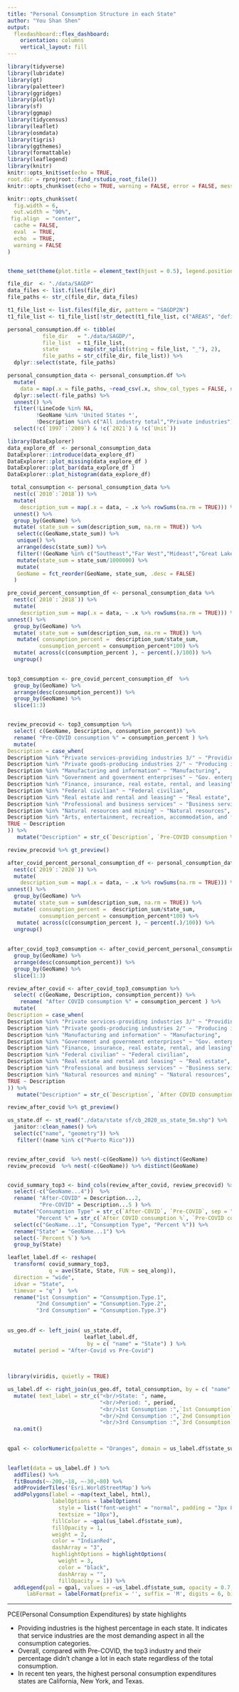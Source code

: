 ```yaml
---
title: "Personal Consumption Structure in each State"
author: "You Shan Shen"
output: 
  flexdashboard::flex_dashboard:
    orientation: columns
    vertical_layout: fill
---
```


```r
library(tidyverse)
library(lubridate)
library(gt)
library(paletteer)
library(ggridges)
library(plotly)
library(sf)
library(ggmap)
library(tidycensus)
library(leaflet)
library(osmdata)
library(tigris)
library(ggthemes)
library(formattable)
library(leaflegend)
library(knitr)
knitr::opts_knit$set(echo = TRUE, 
root.dir = rprojroot::find_rstudio_root_file())
knitr::opts_chunk$set(echo = TRUE, warning = FALSE, error = FALSE, message = FALSE)

knitr::opts_chunk$set(
  fig.width = 6,
  out.width = "90%",
 fig.align  = "center",
  cache = FALSE,
  eval  = TRUE,
  echo  = TRUE,
  warning = FALSE
)


theme_set(theme(plot.title = element_text(hjust = 0.5), legend.position = "right"))
```

```r
file_dir  <- "./data/SAGDP"
data_files <- list.files(file_dir)
file_paths <- str_c(file_dir, data_files) 

t1_file_list <- list.files(file_dir, pattern = "SAGDP2N")
t1_file_list <- t1_file_list[!str_detect(t1_file_list, c("AREAS", "definition", "Footnotes" , "modify"))]

personal_consumption.df <- tibble(
           file_dir   = "./data/SAGDP/", 
           file_list  = t1_file_list, 
           state      = map(str_split(string = file_list, "_"), 2),
           file_paths = str_c(file_dir, file_list)) %>%
  dplyr::select(state, file_paths)

personal_consumption_data <- personal_consumption.df %>%
  mutate( 
    data = map(.x = file_paths, ~read_csv(.x, show_col_types = FALSE, na = c("(L)","(D)","(NA)")))) %>%
  dplyr::select(-file_paths) %>%
  unnest() %>%
  filter(!LineCode %in% NA,
         !GeoName %in% 'United States *',
         !Description %in% c("All industry total","Private industries")) %>%
  select(!c(`1997`:`2009`) & !c(`2021`) & !c(`Unit`))

```

```r
library(DataExplorer)
data_explore_df  <- personal_consumption_data  
DataExplorer::introduce(data_explore_df)
DataExplorer::plot_missing(data_explore_df )
DataExplorer::plot_bar(data_explore_df )
DataExplorer::plot_histogram(data_explore_df)
```

```r
 total_consumption <- personal_consumption_data %>% 
  nest(c(`2010`:`2018`)) %>%
  mutate(
    description_sum = map(.x = data, ~ .x %>% rowSums(na.rm = TRUE))) %>%
  unnest() %>%
  group_by(GeoName) %>%
  mutate( state_sum = sum(description_sum, na.rm = TRUE)) %>%
   select(c(GeoName,state_sum)) %>%
   unique() %>%
   arrange(desc(state_sum)) %>%
   filter(!(GeoName %in% c("Southeast","Far West","Mideast","Great Lakes","Southeast","Plains","Rocky Mountain","New England","Puerto Rico", "Southwest", "District of Columbia"))) %>%
   mutate(state_sum = state_sum/1000000) %>%
   mutate(
   GeoName = fct_reorder(GeoName, state_sum, .desc = FALSE)
  )

```
```r

pre_covid_percent_consumption_df <- personal_consumption_data %>% 
  nest(c(`2010`:`2018`)) %>%
  mutate(
    description_sum = map(.x = data, ~ .x %>% rowSums(na.rm = TRUE))) %>%
unnest() %>%
  group_by(GeoName) %>%
  mutate( state_sum = sum(description_sum, na.rm = TRUE)) %>%
   mutate( consumption_percent =  description_sum/state_sum,
          consumption_percent = consumption_percent*100) %>%
  mutate( across(c(consumption_percent ), ~ percent(.)/100)) %>%
  ungroup()

  
top3_comsumption <- pre_covid_percent_consumption_df  %>%
  group_by(GeoName) %>%
  arrange(desc(consumption_percent)) %>%
  group_by(GeoName) %>%
  slice(1:3)


review_precovid <- top3_comsumption %>%
  select( c(GeoName, Description, consumption_percent)) %>%
  rename( "Pre-COVID consumption %" = consumption_percent ) %>%
  mutate(
Description = case_when(
Description %in% "Private services-providing industries 3/" ~ "Providing industries",
Description %in% "Private goods-producing industries 2/" ~ "Producing industries",
Description %in% "Manufacturing and information" ~ "Manufacturing",
Description %in% "Government and government enterprises" ~ "Gov. enterprises",
Description %in% "Finance, insurance, real estate, rental, and leasing" ~ "Finance",
Description %in% "Federal civilian" ~ "Federal civilian",
Description %in% "Real estate and rental and leasing" ~ "Real estate",
Description %in% "Professional and business services" ~ "Business services",
Description %in% "Natural resources and mining" ~ "Natural resources",
Description %in% "Arts, entertainment, recreation, accommodation, and food services"~ "Arts, recreation", 
TRUE ~ Description
)) %>%
   mutate("Description" = str_c(`Description`, `Pre-COVID consumption %`, sep = " : ",collapse = NULL))

review_precovid %>% gt_preview()

```


```r

after_covid_percent_personal_consumption_df <- personal_consumption_data %>% 
  nest(c(`2019`:`2020`)) %>%
  mutate(
    description_sum = map(.x = data, ~ .x %>% rowSums(na.rm = TRUE))) %>%
unnest() %>%
  group_by(GeoName) %>%
  mutate( state_sum = sum(description_sum, na.rm = TRUE)) %>%
  mutate( consumption_percent =  description_sum/state_sum,
          consumption_percent = consumption_percent*100) %>%
   mutate( across(c(consumption_percent ), ~ percent(.)/100)) %>%
  ungroup()
  
  
after_covid_top3_comsumption <- after_covid_percent_personal_consumption_df %>%
  group_by(GeoName) %>%
  arrange(desc(consumption_percent)) %>%
  group_by(GeoName) %>%
  slice(1:3)

review_after_covid <- after_covid_top3_comsumption %>%
  select( c(GeoName, Description, consumption_percent)) %>%
    rename( "After COVID consumption %" = consumption_percent ) %>%
  mutate(
Description = case_when(
Description %in% "Private services-providing industries 3/" ~ "Providing industries",
Description %in% "Private goods-producing industries 2/" ~ "Producing industries",
Description %in% "Manufacturing and information" ~ "Manufacturing",
Description %in% "Government and government enterprises" ~ "Gov. enterprises",
Description %in% "Finance, insurance, real estate, rental, and leasing" ~ "Finance",
Description %in% "Federal civilian" ~ "Federal civilian",
Description %in% "Real estate and rental and leasing" ~ "Real estate",
Description %in% "Professional and business services" ~ "Business services",
Description %in% "Natural resources and mining" ~ "Natural resources",
TRUE ~ Description
)) %>%
   mutate("Description" = str_c(`Description`, `After COVID consumption %`, sep = " : ",collapse = NULL))

review_after_covid %>% gt_preview()
```





```r

us_state.df <- st_read("./data/state sf/cb_2020_us_state_5m.shp") %>%
  janitor::clean_names() %>%
  select(c("name", "geometry")) %>%
   filter(!(name %in% c("Puerto Rico"))) 


review_after_covid  %>% nest(-c(GeoName)) %>% distinct(GeoName)
review_precovid  %>% nest(-c(GeoName)) %>% distinct(GeoName)


covid_summary_top3 <- bind_cols(review_after_covid, review_precovid) %>%
  select(-c("GeoName...4"))  %>%
  rename( "After-COVID" = Description...2,
          "Pre-COVID" = Description...5 ) %>%
  mutate("Consumption Type" = str_c(`After-COVID`, `Pre-COVID`, sep = " | ",collapse = NULL),
         "Percent %" = str_c(`After COVID consumption %`, `Pre-COVID consumption %`, sep = " | ",collapse = NULL)) %>%
  select(c("GeoName...1", "Consumption Type", "Percent %")) %>%
  rename("State" = "GeoName...1") %>%
  select(-`Percent %`) %>%
  group_by(State)

leaflet_label.df <- reshape(
  transform( covid_summary_top3,
             q = ave(State, State, FUN = seq_along)),
  direction = "wide",
  idvar = "State",
  timevar = "q" )  %>%
  rename("1st Consumption" = "Consumption.Type.1",
         "2nd Consumption" = "Consumption.Type.2",
         "3rd Consumption" = "Consumption.Type.3")
  
              
us_geo.df <- left_join( us_state.df,
                        leaflet_label.df,
                         by = c( "name" = "State") ) %>%
  mutate( period = "After-Covid vs Pre-Covid")
  
  

library(viridis, quietly = TRUE)

us_label.df <- right_join(us_geo.df, total_consumption, by = c( "name" = "GeoName") ) %>%
  mutate( text_label = str_c("<br/>State: ", name,
                             "<br/>Period: ", period,
                             "<br/>1st Consumption :",`1st Consumption`,
                             "<br/>2nd Consumption :",`2nd Consumption`,
                             "<br/>3rd Consumption :",`3rd Consumption`)) %>%
  na.omit()
  

qpal <- colorNumeric(palette = "Oranges", domain = us_label.df$state_sum)
  
```
```r
leaflet(data = us_label.df ) %>%
  addTiles() %>%
  fitBounds(~-200,~18, ~-30,~80) %>%
  addProviderTiles('Esri.WorldStreetMap') %>%
  addPolygons(label = ~map(text_label, html),
              labelOptions = labelOptions(
                style = list("font-weight" = "normal", padding = "3px 8px"),
                textsize = "10px"),
              fillColor = ~qpal(us_label.df$state_sum),
              fillOpacity = 1,
              weight = 2,
              color = "IndianRed",
              dashArray = "3",
              highlightOptions = highlightOptions(
                weight = 3, 
                color = "black",
                dashArray = "", 
                fillOpacity = 1)) %>%
  addLegend(pal = qpal, values = ~us_label.df$state_sum, opacity = 0.7, title = "10yrs Personal Consumption Accumulation", position = "bottomright",
      labFormat = labelFormat(prefix = '', suffix = 'M', digits = 6, big.mark = ',', transform = identity)) 
````

***

PCE(Personal Consumption Expenditures) by state highlights

- Providing industries is the highest percentage in each state. It indicates that service industries are the most demanding aspect in all the consumption categories.
- Overall, compared with Pre-COVID, the top3 industry and their percentage didn’t change a lot in each state regardless of the total consumption.
- In recent ten years, the highest personal consumption expenditures states are California, New York, and Texas.



